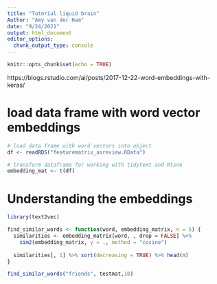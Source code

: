 ```yaml
---
title: "Tutorial liquid brain"
Author: "Amy van der Ham"
date: "9/24/2021"
output: html_document
editor_options: 
  chunk_output_type: console
---
```


```r
knitr::opts_chunk$set(echo = TRUE)
```

https://blogs.rstudio.com/ai/posts/2017-12-22-word-embeddings-with-keras/

# load data frame with word vector embeddings
```r
# load data frame with word vectors into object
df <- readRDS("featurematrix_asreview.RData")

# transform dataframe for working with tidytext and Rtsne
embedding_mat <- t(df)

```

# Understanding the embeddings
```r
library(text2vec)

find_similar_words <- function(word, embedding_matrix, n = 5) {
  similarities <- embedding_matrix[word, , drop = FALSE] %>%
    sim2(embedding_matrix, y = ., method = "cosine")
  
  similarities[, 1] %>% sort(decreasing = TRUE) %>% head(n)
}

find_similar_words("friends", testmat,10)
```
